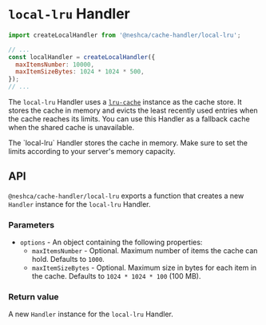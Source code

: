 
# `local-lru` Handler

```js
import createLocalHandler from '@neshca/cache-handler/local-lru';

// ...
const localHandler = createLocalHandler({
  maxItemsNumber: 10000,
  maxItemSizeBytes: 1024 * 1024 * 500,
});
// ...
```

The `local-lru` Handler uses a [`lru-cache`](https://www.npmjs.com/package/lru-cache) instance as the cache store. It stores the cache in memory and evicts the least recently used entries when the cache reaches its limits. You can use this Handler as a fallback cache when the shared cache is unavailable.

<Callout type="info">
  The `local-lru` Handler stores the cache in memory. Make sure to set the limits according to your server's memory
  capacity.
</Callout>

## API

`@neshca/cache-handler/local-lru` exports a function that creates a new `Handler` instance for the `local-lru` Handler.

### Parameters

- `options` - An object containing the following properties:
  - `maxItemsNumber` - Optional. Maximum number of items the cache can hold. Defaults to `1000`.
  - `maxItemSizeBytes` - Optional. Maximum size in bytes for each item in the cache. Defaults to `1024 * 1024 * 100` (100 MB).

### Return value

A new `Handler` instance for the `local-lru` Handler.
